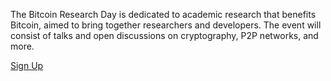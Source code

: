 The Bitcoin Research Day is dedicated to academic research that benefits Bitcoin, aimed to bring together researchers and developers. The event will consist of talks and open discussions on cryptography, P2P networks, and more.

[Sign Up](/#)